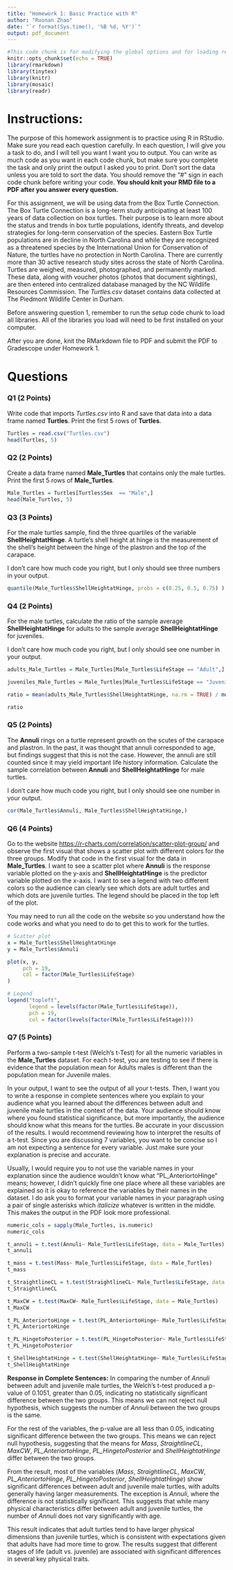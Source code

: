```yaml
---
title: "Homework 1: Basic Practice with R"
author: "Ruonan Zhao"
date: "`r format(Sys.time(), '%B %d, %Y')`"
output: pdf_document
---
```


```r
#This code chunk is for modifying the global options and for loading required R packages
knitr::opts_chunk$set(echo = TRUE)
library(rmarkdown)
library(tinytex)
library(knitr)
library(mosaic)
library(readr)
```

# Instructions:

The purpose of this homework assignment is to practice using R in RStudio. Make sure you read each question carefully. In each question, I will give you a task to do, and I will tell you want I want you to output. You can write as much code as you want in each code chunk, but make sure you complete the task and only print the output I asked you to print. Don't sort the data unless you are told to sort the data. You should remove the "#" sign in each code chunk before writing your code. **You should knit your RMD file to a PDF after you answer every question.**

For this assignment, we will be using data from the Box Turtle Connection. The Box Turtle Connection is a long-term study anticipating at least 100 years of data collection on box turtles. Their purpose is to learn more about the status and trends in box turtle populations, identify threats, and develop strategies for long-term conservation of the species. Eastern Box Turtle populations are in decline in North Carolina and while they are recognized as a threatened species by the International Union for Conservation of Nature, the turtles have no protection in North Carolina. There are currently more than 30 active research study sites across the state of North Carolina. Turtles are weighed, measured, photographed, and permanently marked. These data, along with voucher photos (photos that document sightings), are then entered into centralized database managed by the NC Wildlife Resources Commission. The *Turtles.csv* dataset contains data collected at The Piedmont Wildlife Center in Durham.

Before answering question 1, remember to run the *setup* code chunk to load all libraries. All of the libraries you load will need to be first installed on your computer.

After you are done, knit the RMarkdown file to PDF and submit the PDF to Gradescope under Homework 1.

# Questions

### Q1 (2 Points)
Write code that imports *Turtles.csv* into R and save that data into a data frame named **Turtles**. Print the first 5 rows of **Turtles**.
```r
Turtles = read.csv("Turtles.csv")
head(Turtles, 5)
```

### Q2 (2 Points)
Create a data frame named **Male_Turtles** that contains only the male turtles. Print the first 5 rows of **Male_Turtles**.

```r
Male_Turtles = Turtles[Turtles$Sex  == "Male",]
head(Male_Turtles, 5)
```

### Q3 (3 Points)

For the male turtles sample, find the three quartiles of the variable **ShellHeightatHinge**. A turtle's shell height at hinge is the measurement of the shell's height between the hinge of the plastron and the top of the carapace. 

I don't care how much code you right, but I only should see three numbers in your output.

```r
quantile(Male_Turtles$ShellHeightatHinge, probs = c(0.25, 0.5, 0.75) )
```

### Q4 (2 Points)

For the male turtles, calculate the ratio of the sample average **ShellHeightatHinge** for adults to the sample average **ShellHeightatHinge** for juveniles. 

I don't care how much code you right, but I only should see one number in your output. 

```r
adults_Male_Turtles = Male_Turtles[Male_Turtles$LifeStage == "Adult",]

juveniles_Male_Turtles = Male_Turtles[Male_Turtles$LifeStage == "Juvenile",]

ratio = mean(adults_Male_Turtles$ShellHeightatHinge, na.rm = TRUE) / mean(juveniles_Male_Turtles$ShellHeightatHinge, na.rm = TRUE)

ratio

```

### Q5 (2 Points)

The **Annuli** rings on a turtle represent growth on the scutes of the carapace and plastron. In the past, it was thought that annuli corresponded to age, but findings suggest that this is not the case. However, the annuli are still counted since it may yield important life history information. Calculate the sample correlation between **Annuli** and **ShellHeightatHinge** for male turtles. 

I don't care how much code you right, but I only should see one number in your output. 

```r
cor(Male_Turtles$Annuli, Male_Turtles$ShellHeightatHinge,)
```

### Q6 (4 Points)

Go to the website <https://r-charts.com/correlation/scatter-plot-group/> and observe the first visual that shows a scatter plot with different colors for the three groups. Modify that code in the first visual for the data in **Male_Turtles**. I want to see a scatter plot where **Annuli** is the response variable plotted on the y-axis and **ShellHeightatHinge** is the predictor variable plotted on the x-axis. I want to see a legend with two different colors so the audience can clearly see which dots are adult turtles and which dots are juvenile turtles. The legend should be placed in the top left of the plot. 

You may need to run all the code on the website so you understand how the code works and what you need to do to get this to work for the turtles.

```r
# Scatter plot
x = Male_Turtles$ShellHeightatHinge
y = Male_Turtles$Annuli

plot(x, y,
     pch = 19,
     col = factor(Male_Turtles$LifeStage)
)

# Legend
legend("topleft",
       legend = levels(factor(Male_Turtles$LifeStage)),
       pch = 19,
       col = factor(levels(factor(Male_Turtles$LifeStage)))) 

```

### Q7 (5 Points)

Perform a two-sample t-test (Welch's t-Test) for all the numeric variables in the **Male_Turtles** dataset. For each t-test, you are testing to see if there is evidence that the population mean for Adults males is different than the population mean for Juvenile males.

In your output, I want to see the output of all your t-tests. Then, I want you to write a response in complete sentences where you explain to your audience what you learned about the differences between adult and juvenile male turtles in the context of the data. Your audience should know where you found statistical significance, but more importantly, the audience should know what this means for the turtles. Be accurate in your discussion of the results. I would recommend reviewing how to interpret the results of a t-test. Since you are discussing 7 variables, you want to be concise so I am not expecting a sentence for every variable. Just make sure your explanation is precise and accurate.

Usually, I would require you to not use the variable names in your explanation since the audience wouldn't know what "PL_AnteriortoHinge" means; however, I didn't quickly fine one place where all these variables are explained so it is okay to reference the variables by their names in the dataset. I do ask you to format your variable names in your paragraph using a pair of single asterisks which *italicize* whatever is written in the middle. This makes the output in the PDF look more professional.

```r
numeric_cols = sapply(Male_Turtles, is.numeric)
numeric_cols

t_annuli = t.test(Annuli~ Male_Turtles$LifeStage, data = Male_Turtles)
t_annuli

t_mass = t.test(Mass~ Male_Turtles$LifeStage, data = Male_Turtles)
t_mass

t_StraightlineCL = t.test(StraightlineCL~ Male_Turtles$LifeStage, data = Male_Turtles)
t_StraightlineCL

t_MaxCW = t.test(MaxCW~ Male_Turtles$LifeStage, data = Male_Turtles)
t_MaxCW

t_PL_AnteriortoHinge = t.test(PL_AnteriortoHinge~ Male_Turtles$LifeStage, data = Male_Turtles)
t_PL_AnteriortoHinge

t_PL_HingetoPosterior = t.test(PL_HingetoPosterior~ Male_Turtles$LifeStage, data = Male_Turtles)
t_PL_HingetoPosterior

t_ShellHeightatHinge = t.test(ShellHeightatHinge~ Male_Turtles$LifeStage, data = Male_Turtles)
t_ShellHeightatHinge
```

**Response in Complete Sentences:** 
In comparing the number of *Annuli* between adult and juvenile male turtles, the Welch’s t-test produced a p-value of 0.1051, greater than 0.05, indicating no statistically significant difference between the two groups. This means we can not reject null hypothesis, which suggests the number of *Annuli* between the two groups is the same.

For the rest of the variables, the p-value are all less than 0.05, indicating significant difference between the two groups. This means we can reject null hypothesis, suggesting that the means for *Mass*, *StraightlineCL*, *MaxCW*, *PL_AnteriortoHinge*, *PL_HingetoPosterior* and *ShellHeightatHinge* differ between the two groups.

From the result, most of the variables (*Mass*, *StraightlineCL*, *MaxCW*, *PL_AnteriortoHinge*, *PL_HingetoPosterior*, *ShellHeightatHinge*) show significant differences between adult and juvenile male turtles, with adults generally having larger measurements. The exception is *Annuli*, where the difference is not statistically significant. This suggests that while many physical characteristics differ between adult and juvenile turtles, the number of *Annuli* does not vary significantly with age.

This result indicates that adult turtles tend to have larger physical dimensions than juvenile turtles, which is consistent with expectations given that adults have had more time to grow. The results suggest that different stages of life (adult vs. juvenile) are associated with significant differences in several key physical traits.